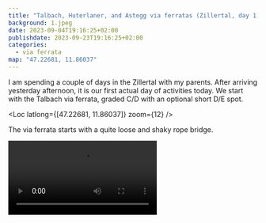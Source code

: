 ```yaml
---
title: "Talbach, Huterlaner, and Astegg via ferratas (Zillertal, day 1)"
background: 1.jpeg
date: 2023-09-04T19:16:25+02:00
publishdate: 2023-09-23T19:16:25+02:00
categories:
  - via ferrata
map: "47.22681, 11.86037"
---
```


I am spending a couple of days in the Zillertal with my parents. After arriving
yesterday afternoon, it is our first actual day of activities today. We start
with the Talbach via ferrata, graded C/D with an optional short D/E spot.

<Loc latlong={[47.22681, 11.86037]} zoom={12} />

The via ferrata starts with a quite loose and shaky rope bridge.

<Gallery>
  <Rimg src="1.jpeg" caption="View of the Zillertal." />
  <Rimg src="2.jpeg" alt="Shaky rope bridge." />
  <Rimg src="3.jpeg" alt="Shaky rope bridge." />
</Gallery>

<Video src="videos/1.mp4" />

After completing the first part, the via ferrata brings us close to the stream
of the Talbach and leads up to another shaky rope bridge before the final short
stretch.

<Gallery>
  <Rimg src="4.jpeg" alt="Talbach via ferrata" />
  <Rimg src="5.jpeg" alt="Talbach via ferrata" />
  <Rimg src="6.jpeg" alt="Talbach via ferrata" />
  <Rimg src="12.jpeg" alt="The final rope bridge" />
</Gallery>

<Rimg src="7.jpeg" caption="The final rope bridge." />

<Rimg src="9.jpeg" caption="View of the Zillertal and the rope bridge." />

<Gallery>
  <Video src="videos/2.mp4" />
  <Video src="videos/3.mp4" />
</Gallery>

After about 70 minutes and an ascent of 175m, we complete the via ferrata and
return to our holiday flat in Mayrhofen for lunch. It is just a short trip with
the narrow-gauge railway running through the valley, the Zillertalbahn.

<Gallery>
  <Rimg src="z.jpeg" caption="The Zillertalbahn." />
  <Rimg src="26.jpeg" caption="The building with our holiday flat." />
</Gallery>

In the afternoon, we decide to do the Huterlaner via ferrata (C/D) near
Mayrhofen and continue from there with the Astegg via ferrata (C, variant with
D/E). The Huterlaner has some nice corners to climb. The Astegg via ferrata is
a lot of walking and mostly very easy with some a few hard(er) stretches.

<Loc latlong={[47.173, 11.8597]} zoom={12} />

I like the D/E variant of the Astegg. It requires to work with the rock
structures as there are no artificial foot holds except for the anchors of the
steel cable.

<Gallery>
  <Rimg src="13.jpeg" alt="Huterlaner via ferrata" />
  <Rimg
    src="14.jpeg"
    caption="View of the Zillertal from the Huterlaner via ferrata."
  />
  <Rimg src="15.jpeg" alt="Huterlaner via ferrata with view of Mayrhofen." />
  <Rimg src="16.jpeg" alt="Huterlaner via ferrata" />
  <Rimg src="17.jpeg" caption="One of the corners." />
  <Rimg src="18.jpeg" alt="Huterlaner via ferrata" />
  <Rimg src="20.jpeg" alt="Huterlaner via ferrata" />
  <Rimg src="21.jpeg" alt="" Huterlaner via ferrata />
</Gallery>

<Rimg src="19.jpeg" caption="View of Mayrhofen." />

<Nextday />

